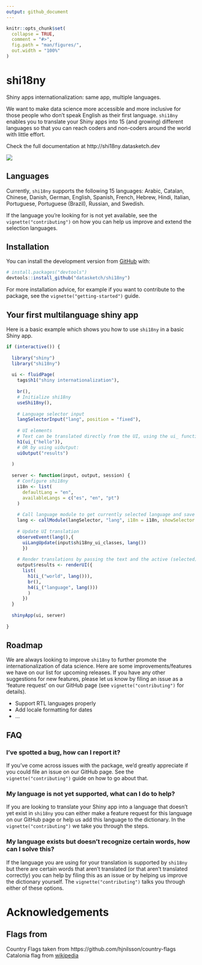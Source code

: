 ```yaml
---
output: github_document
---
```


<!-- README.md is generated from README.Rmd. Please edit that file -->

```r
knitr::opts_chunk$set(
  collapse = TRUE,
  comment = "#>",
  fig.path = "man/figures/",
  out.width = "100%"
)
```

# shi18ny

<!-- badges: start -->
<!-- badges: end -->

Shiny apps internationalization: same app, multiple languages.

We want to make data science more accessible and more inclusive for those people who don't speak English as their first language. `shi18ny` enables you to translate your Shiny apps into 15 (and growing) different languages so that you can reach coders and non-coders around the world with little effort. 

Check the full documentation at http://shi18ny.datasketch.dev

![](man/figures/hola-mundo-shi18ny.gif)

## Languages

Currently, `shi18ny` supports the following 15 languages: Arabic, Catalan, Chinese, Danish, German, English, Spanish, French, Hebrew, Hindi, Italian, Portuguese, Portuguese (Brazil), Russian, and Swedish. 

If the language you're looking for is not yet available, see the `vignette("contributing")` on how you can help us improve and extend the selection languages.


## Installation

You can install the development version from [GitHub](https://github.com/) with:

``` r
# install.packages("devtools")
devtools::install_github("datasketch/shi18ny")
```
For more installation advice, for example if you want to contribute to the package, see the `vignette("getting-started")` guide.

## Your first multilanguage shiny app

Here is a basic example which shows you how to use `shi18ny` in a basic Shiny app. 

```r
if (interactive()) {
  
  library("shiny")
  library("shi18ny")
  
  ui <- fluidPage(
    tags$h1("shiny internationalization"),
    
    br(),
    # Initialize shi18ny
    useShi18ny(),
    
    # Language selector input
    langSelectorInput("lang", position = "fixed"),
    
    # UI elements
    # Text can be translated directly from the UI, using the ui_ function:
    h1(ui_("hello")),
    # OR by using uiOutput:
    uiOutput("results")
    
  )
  
  server <- function(input, output, session) {
    # Configure shi18ny
    i18n <- list(
      defaultLang = "en",
      availableLangs = c("es", "en", "pt")
    )
    
    # Call language module to get currently selected language and save it in a reactive
    lang <- callModule(langSelector, "lang", i18n = i18n, showSelector = TRUE)
    
    # Update UI translation
    observeEvent(lang(),{
      uiLangUpdate(input$shi18ny_ui_classes, lang())
      })
    
    # Render translations by passing the text and the active (selected) language as the lang() parameter to the i_ function
    output$results <- renderUI({
      list(
        h1(i_("world", lang())), 
        br(), 
        h4(i_("language", lang()))
        )
      })
  }
  
  shinyApp(ui, server)
  
}
```


## Roadmap

We are always looking to improve `shi18ny` to further promote the internationalization of data science. Here are some improvements/features we have on our list for upcoming releases. If you have any other suggestions for new features, please let us know by filing an issue as a 'feature request' on our GitHub page (see `vignette("contributing")` for details).

- Support RTL languages properly
- Add locale formatting for dates
- ...


## FAQ

### I've spotted a bug, how can I report it?

If you've come across issues with the package, we'd greatly appreciate if you could file an issue on our GitHub page. See the `vignette("contributing")` guide on how to go about that. 

### My language is not yet supported, what can I do to help?

If you are looking to translate your Shiny app into a language that doesn't yet exist in `shi18ny` you can either make a feature request for this language on our GitHub page or help us add this language to the dictionary. In the `vignette("contributing")` we take you through the steps.

### My language exists but doesn't recognize certain words, how can I solve this?

If the language you are using for your translation is supported by `shi18ny` but there are certain words that aren't translated (or that aren't translated correctly) you can help by filing this as an issue or by helping us improve the dictionary yourself. The `vignette("contributing")` talks you through either of these options. 


# Acknowledgements

## Flags from

Country Flags taken from https://github.com/hjnilsson/country-flags
Catalonia flag from [wikipedia](https://meta.wikimedia.org/wiki/File:Flag_of_Catalonia.svg)
